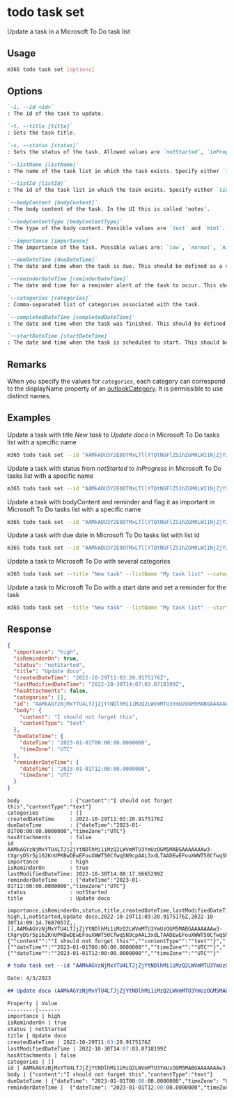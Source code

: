 
# todo task set

Update a task in a Microsoft To Do task list

## Usage

```sh
m365 todo task set [options]
```

## Options

```md defintion-list
`-i, --id <id>`
: The id of the task to update.

`-t, --title [title]`
: Sets the task title.

`-s, --status [status]`
: Sets the status of the task. Allowed values are `notStarted`, `inProgress`, `completed`, `waitingOnOthers`, `deferred`.

`--listName [listName]`
: The name of the task list in which the task exists. Specify either `listName` or `listId`, but not both.

`--listId [listId]`
: The id of the task list in which the task exists. Specify either `listName` or `listId`, but not both.

`--bodyContent [bodyContent]`
: The body content of the task. In the UI this is called 'notes'.

`--bodyContentType [bodyContentType]`
: The type of the body content. Possible values are `text` and `html`. Default is `text`.

`--importance [importance]`
: The importance of the task. Possible values are: `low`, `normal`, `high`.

`--dueDateTime [dueDateTime]`
: The date and time when the task is due. This should be defined as a valid ISO 8601 string in the UTC time zone. Only date value is needed, time value is always ignored.

`--reminderDateTime [reminderDateTime]`
: The date and time for a reminder alert of the task to occur. This should be defined as a valid ISO 8601 string in the UTC time zone.

`--categories [categories]`
: Comma-separated list of categories associated with the task.

`--completedDateTime [completedDateTime]`
: The date and time when the task was finished. This should be defined as a valid ISO 8601 string. `2021-12-16T18:28:48.6964197Z`

`--startDateTime [startDateTime]`
: The date and time when the task is scheduled to start. This should be defined as a valid ISO 8601 string. `2021-12-16T18:28:48.6964197Z`
```

<Global />

## Remarks

When you specify the values for `categories`, each category can correspond to the displayName property of an [outlookCategory](https://learn.microsoft.com/en-us/graph/api/resources/outlookcategory?view=graph-rest-1.0). It is permissible to use distinct names.

## Examples

Update a task with title _New task_ to _Update doco_ in Microsoft To Do tasks list with a specific name

```sh
m365 todo task set --id "AAMkADU3Y2E0OTMxLTllYTQtNGFlZS1hZGM0LWI1NjZjY2FhM2RhMABGAAAAAADhr7P77n9xS6PdtDemRwpHBwCin1tvQMXzRKN1hQDz2S3VAAAXXsleAACin1tvQMXzRKN1hQDz2S3VAAAXXzr9AAA=" --title "Update doco" --listName "My task list"
```

Update a task with status from _notStarted_ to _inProgress_ in Microsoft To Do tasks list with a specific name

```sh
m365 todo task set --id "AAMkADU3Y2E0OTMxLTllYTQtNGFlZS1hZGM0LWI1NjZjY2FhM2RhMABGAAAAAADhr7P77n9xS6PdtDemRwpHBwCin1tvQMXzRKN1hQDz2S3VAAAXXsleAACin1tvQMXzRKN1hQDz2S3VAAAXXzr9AAA=" --status "inProgress" --listName "My task list"
```

Update a task with bodyContent and reminder and flag it as important in Microsoft To Do tasks list with a specific name

```sh
m365 todo task set --id "AAMkADU3Y2E0OTMxLTllYTQtNGFlZS1hZGM0LWI1NjZjY2FhM2RhMABGAAAAAADhr7P77n9xS6PdtDemRwpHBwCin1tvQMXzRKN1hQDz2S3VAAAXXsleAACin1tvQMXzRKN1hQDz2S3VAAAXXzr9AAA=" --listName "My task list" --bodyContent "I should not forget this" --reminderDateTime 2023-01-01T12:00:00Z --importance high
```

Update a task with due date in Microsoft To Do tasks list with list id

```sh
m365 todo task set --id "AAMkADU3Y2E0OTMxLTllYTQtNGFlZS1hZGM0LWI1NjZjY2FhM2RhMABGAAAAAADhr7P77n9xS6PdtDemRwpHBwCin1tvQMXzRKN1hQDz2S3VAAAXXsleAACin1tvQMXzRKN1hQDz2S3VAAAXXzr9AAA=" --listId "AQMkADlhMTRkOGEzLWQ1M2QtNGVkNS04NjdmLWU0NzJhMjZmZWNmMwAuAAADKvwNgAMNPE_zFNRJXVrU1wEAhHKQZHItDEOVCn8U3xuA2AABmQeVPwAAAA==" --dueDateTime 2023-01-01
```

Update a task to Microsoft To Do with several categories

```sh
m365 todo task set --title "New task" --listName "My task list" --categories "Red category,Important"
```

Update a task to Microsoft To Do with a start date and set a reminder for the task

```sh
m365 todo task set --title "New task" --listName "My task list" --startDateTime "2023-12-16T18:28:48.6964197Z" --isReminderOn true
```

## Response

<Tabs>
  <TabItem value="JSON">

  ```json
  {
    "importance": "high",
    "isReminderOn": true,
    "status": "notStarted",
    "title": "Update doco",
    "createdDateTime": "2022-10-29T11:03:20.9175176Z",
    "lastModifiedDateTime": "2022-10-30T14:07:03.0718199Z",
    "hasAttachments": false,
    "categories": [],
    "id": "AAMkAGYzNjMxYTU4LTJjZjYtNDlhMi1iMzQ2LWVmMTU3YmUzOGM5MABGAAAAAAAw3-tXgryDSr5p162KnUPKBwDEwEFouXWWT50CfwqSN9cpAAL3xdLTAADEwEFouXWWT50CfwqSN9cpAAL3xhtSAAA=",
    "body": {
      "content": "I should not forget this",
      "contentType": "text"
    },
    "dueDateTime": {
      "dateTime": "2023-01-01T00:00:00.0000000",
      "timeZone": "UTC"
    },
    "reminderDateTime": {
      "dateTime": "2023-01-01T12:00:00.0000000",
      "timeZone": "UTC"
    }
  }
  ```

  </TabItem>
  <TabItem value="Text">

  ```text
  body                : {"content":"I should not forget this","contentType":"text"}
  categories          : []
  createdDateTime     : 2022-10-29T11:03:20.9175176Z
  dueDateTime         : {"dateTime":"2023-01-01T00:00:00.0000000","timeZone":"UTC"}
  hasAttachments      : false
  id                  : AAMkAGYzNjMxYTU4LTJjZjYtNDlhMi1iMzQ2LWVmMTU3YmUzOGM5MABGAAAAAAAw3-tXgryDSr5p162KnUPKBwDEwEFouXWWT50CfwqSN9cpAAL3xdLTAADEwEFouXWWT50CfwqSN9cpAAL3xhtSAAA=
  importance          : high
  isReminderOn        : true
  lastModifiedDateTime: 2022-10-30T14:08:17.6665299Z
  reminderDateTime    : {"dateTime":"2023-01-01T12:00:00.0000000","timeZone":"UTC"}
  status              : notStarted
  title               : Update doco
  ```

  </TabItem>
  <TabItem value="CSV">

  ```csv
  importance,isReminderOn,status,title,createdDateTime,lastModifiedDateTime,hasAttachments,categories,id,body,dueDateTime,reminderDateTime
  high,1,notStarted,Update doco,2022-10-29T11:03:20.9175176Z,2022-10-30T14:09:14.7687057Z,,[],AAMkAGYzNjMxYTU4LTJjZjYtNDlhMi1iMzQ2LWVmMTU3YmUzOGM5MABGAAAAAAAw3-tXgryDSr5p162KnUPKBwDEwEFouXWWT50CfwqSN9cpAAL3xdLTAADEwEFouXWWT50CfwqSN9cpAAL3xhtSAAA=,"{""content"":""I should not forget this"",""contentType"":""text""}","{""dateTime"":""2023-01-01T00:00:00.0000000"",""timeZone"":""UTC""}","{""dateTime"":""2023-01-01T12:00:00.0000000"",""timeZone"":""UTC""}"
  ```

  </TabItem>
  <TabItem value="Markdown">

  ```md
  # todo task set --id "AAMkAGYzNjMxYTU4LTJjZjYtNDlhMi1iMzQ2LWVmMTU3YmUzOGM5MABGAAAAAAAw3-tXgryDSr5p162KnUPKBwDEwEFouXWWT50CfwqSN9cpAAL3xdLTAADEwEFouXWWT50CfwqSN9cpAAL3xhtSAAA=" --title "Update doco" --listName "My task list" --status "notStarted"

  Date: 4/3/2023

  ## Update doco (AAMkAGYzNjMxYTU4LTJjZjYtNDlhMi1iMzQ2LWVmMTU3YmUzOGM5MABGAAAAAAAw3-tXgryDSr5p162KnUPKBwDEwEFouXWWT50CfwqSN9cpAAL3xdLTAADEwEFouXWWT50CfwqSN9cpAAL3xhtSAAA=)

  Property | Value
  ---------|-------
  importance | high
  isReminderOn | true
  status | notStarted
  title | Update doco
  createdDateTime | 2022-10-29T11:03:20.9175176Z
  lastModifiedDateTime | 2022-10-30T14:07:03.0718199Z
  hasAttachments | false
  categories | []
  id | AAMkAGYzNjMxYTU4LTJjZjYtNDlhMi1iMzQ2LWVmMTU3YmUzOGM5MABGAAAAAAAw3-tXgryDSr5p162KnUPKBwDEwEFouXWWT50CfwqSN9cpAAL3xdLTAADEwEFouXWWT50CfwqSN9cpAAL3xhtSAAA=
  body | {"content":"I should not forget this","contentType":"text"}
  dueDateTime | {"dateTime": "2023-01-01T00:00:00.0000000","timeZone": "UTC"}
  reminderDateTime |  {"dateTime": "2023-01-01T12:00:00.0000000","timeZone": "UTC"}
  ```

  </TabItem>
</Tabs>

